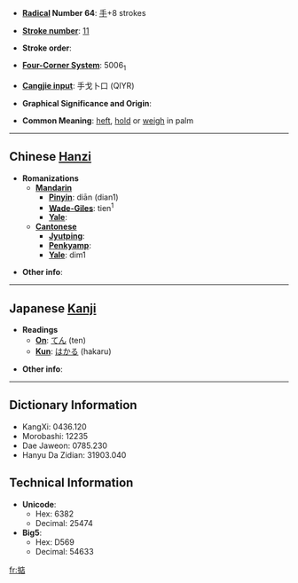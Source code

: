 * '''[[Wiktionary:Chinese radical index| Radical]] Number 64''': [[Wiktionary:Chinese radical index 手|手]]+8 strokes

* '''[[Wiktionary:Chinese total strokes index|Stroke number]]''': [[Wiktionary:Chinese total strokes index 11|11]]

* '''Stroke order''': 

* '''[[Wiktionary:Chinese four corner index|Four-Corner System]]''': 5006<sub>1</sub>

* '''[[Wiktionary:Chinese Cangjie index|Cangjie input]]''': 手戈卜口 (QIYR)

* '''Graphical Significance and Origin''': 

* '''Common Meaning''': [[heft]], [[hold]] or [[weigh]] in palm

----

== Chinese [[Hanzi]] ==

* '''Romanizations'''
** '''[[Mandarin]]'''
*** '''[[Pinyin]]''': diān (dian1)
*** '''[[Wade-Giles]]''': tien<sup>1</sup>
*** '''[[Yale]]''': 
** '''[[Cantonese]]'''
*** '''[[Jyutping]]''':
*** '''[[Penkyamp]]''': 
*** '''[[Yale]]''': dim1

* '''Other info''': 

----

== Japanese [[Kanji]] ==

* '''Readings'''
** '''[[On]]''': [[てん]] (ten)
** '''[[Kun]]''': [[はかる]] (hakaru)

* '''Other info''':  

----

== Dictionary Information ==

* KangXi: 0436.120
* Morobashi: 12235
* Dae Jaweon: 0785.230
* Hanyu Da Zidian: 31903.040

== Technical Information ==

* '''Unicode''':
** Hex: 6382
** Decimal: 25474
* '''Big5''':
** Hex: D569
** Decimal: 54633

[[fr:掂]]